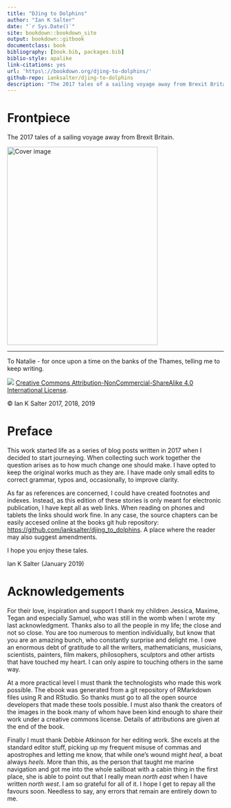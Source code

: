 ```yaml
---
title: "DJing to Dolphins"
author: "Ian K Salter"
date: "`r Sys.Date()`"
site: bookdown::bookdown_site
output: bookdown::gitbook
documentclass: book
bibliography: [book.bib, packages.bib]
biblio-style: apalike
link-citations: yes
url: 'https\://bookdown.org/djing-to-dolphins/'
github-repo: ianksalter/djing-to-dolphins
description: "The 2017 tales of a sailing voyage away from Brexit Britain."
---
```


# Frontpiece {-}

The 2017 tales of a sailing voyage away from Brexit Britain.  
  
  

<img src="images/Cover.png" width="350" height="460" alt="Cover image" />

---

To Natalie - for once upon a time on the banks of the Thames, telling me to keep writing.

![](images/by-nc-sa4-0.png)
[Creative Commons Attribution-NonCommercial-ShareAlike 4.0 International License](href=\"http://creativecommons.org/licenses/by-nc-sa/4.0/\").

© Ian K Salter 2017, 2018, 2019


# Preface {-}

This work started life as a series of blog posts written in 2017 when I decided to start journeying. When collecting such work together the question arises as to how much change one should make. I have opted to keep the original works much as they are. I have made only small edits to correct grammar, typos and, occasionally, to improve clarity. 

As far as references are concerned, I could have created footnotes and indexes. Instead, as this edition of these stories is only meant for electronic publication, I have kept all as web links. When reading on phones and tablets the links should work fine. In any case, the source chapters can be easily accesed online at the books git hub repository: [https://github.com/ianksalter/djing_to_dolphins](https://github.com/ianksalter/djing_to_dolphins). A place where the reader may also suggest amendments.

I hope you enjoy these tales.

Ian K Salter (January 2019)


# Acknowledgements {-}

For their love, inspiration and support I thank my children Jessica, Maxime, Tegan and especially Samuel, who was still in the womb when I wrote my last acknowledgment. Thanks also to all the people in my life; the close and not so close. You are too numerous to mention individually, but know that you are an amazing bunch, who constantly surprise and delight me. I owe an enormous debt of gratitude to all the writers, mathematicians, musicians, scientists, painters, film makers, philosophers, sculptors and other artists that have touched my heart. I can only aspire to touching others in the same way. 

At a more practical level I must thank the technologists who made this work possible. The ebook was generated from a git repository of RMarkdown files using R and RStudio. So thanks must go to all the open source developers that made these tools possible. I must also thank the creators of the images in the book many of whom have been kind enough to share their work under a creative commons license. Details of attributions are given at the end of the book. 

Finally I must thank Debbie Atkinson for her editing work. She excels at the standard editor stuff, picking up my frequent misuse of commas and apostrophes and letting me know, that while one's wound might *heal*, a boat always *heels*. More than this, as the person that taught me marine navigation and got me into the whole sailboat with a cabin thing in the first place, she is able to point out that I really mean *north east* when I have written *north west*. I am so grateful for all of it. I hope I get to repay all the favours soon. Needless to say, any errors that remain are entirely down to me.
